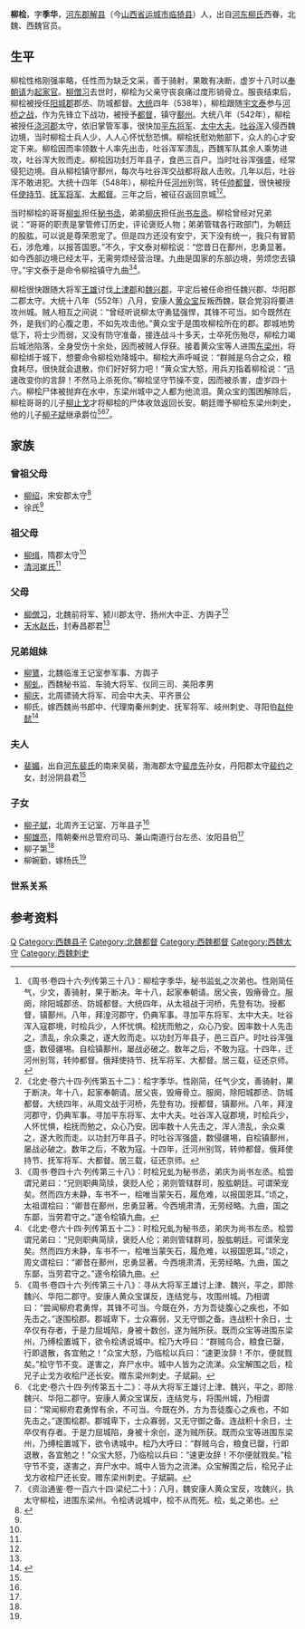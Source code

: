 '''柳桧'''{{BD|507年||552年||catIdx=L}}，字'''季华'''，[[河东郡_(中国)|河东郡]][[解县|解县]]（今[[山西省|山西省]][[运城市|运城市]][[临猗县|临猗县]]）人，出自[[河东柳氏|河东柳氏]]西眷，北魏、西魏官员。

==生平==
柳桧性格刚强率略，任性而为缺乏文采，善于骑射，果敢有决断，虚岁十八时以[[奉朝请|奉朝请]]为[[起家官|起家官]]。[[柳僧习|柳僧习]]去世时，柳桧为父亲守丧哀痛过度形销骨立。服丧结束后，柳桧被授任[[阳城郡|阳城郡]]郡丞、防城都督。[[大统_(西魏)|大统]]四年（538年），柳桧跟随[[宇文泰|宇文泰]]参与[[河桥之战|河桥之战]]，作为先锋立下战功，被授予[[都督|都督]]，镇守[[鄯州|鄯州]]。大统八年（542年），柳桧被授任[[浇河郡|浇河郡]]太守，依旧掌管军事，很快加[[平东将军|平东将军]]、[[太中大夫|太中大夫]]。[[吐谷浑|吐谷浑]]入侵西魏边境，当时柳桧士兵人少，人人心怀忧愁恐惧。柳桧抚慰劝勉部下，众人的心才安定下来。柳桧因而率领数十人率先出击，吐谷浑军溃乱，西魏军队其余人乘势进攻，吐谷浑大败而走。柳桧因功封万年县子，食邑三百户。当时吐谷浑强盛，经常侵犯边境。自从柳桧镇守鄯州，每次与吐谷浑交战都将敌人击败。几年以后，吐谷浑不敢进犯。大统十四年（548年），柳桧升任[[河州_(前凉)|河州]]别驾，转任[[帅都督|帅都督]]，很快被授任[[使持节|使持节]]、[[抚军将军|抚军将军]]、[[大都督|大都督]]。三年之后，被征召返回京城<ref>《周书·卷四十六·列传第三十八》：柳桧字季华，秘书监虬之次弟也。性刚简任气，少文，善骑射，果于断决。年十八，起家奉朝请。居父丧，毁瘠骨立。服阕，除阳城郡丞、防城都督。大统四年，从太祖战于河桥，先登有功。授都督，镇鄯州。八年，拜湟河郡守，仍典军事。寻加平东将军、太中大夫。吐谷浑入寇郡境，时桧兵少，人怀忧惧。桧抚而勉之，众心乃安。因率数十人先击之，溃乱，余众乘之，遂大败而走。以功封万年县子，邑三百户。时吐谷浑强盛，数侵疆埸。自桧镇鄯州，屡战必破之。数年之后，不敢为寇。十四年，迁河州别驾，转帅都督。俄拜使持节、抚军将军、大都督。居三载，征还京师。</ref><ref>《北史·卷六十四·列传第五十二》：桧字季华。性刚简，任气少文，善骑射，果于断决。年十八，起家奉朝请。居父丧，毁瘠骨立。服阕，除阳城郡丞、防城都督。大统四年，从周文战于河桥，先登有功。授都督，镇鄯州。八年，拜湟河郡守，仍典军事。寻加平东将军、太中大夫。吐谷浑入寇郡境，时桧兵少，人怀忧惧，桧抚而勉之，众心乃安。因率数十人先击之，浑人溃乱，余众乘之，遂大败而走。以功封万年县子。时吐谷浑强盛，数侵疆埸，自桧镇鄯州，屡战必破之。数年之后，不敢为寇。十四年，迁河州别驾，转帅都督。俄拜使持节、抚军将军、大都督。居三载，征还京师。</ref>。

当时柳桧的哥哥[[柳虬|柳虬]]担任[[秘书丞|秘书丞]]，弟弟[[柳庆|柳庆]]担任[[尚书左丞|尚书左丞]]。柳桧曾经对兄弟说：“哥哥的职责是掌管修订历史，评论褒贬人物；弟弟管辖各行政部门，为朝廷的股肱，可以说是尊荣恩宠了。但是四方还没有安宁，天下没有统一，我只有冒箭石，涉危难，以报答国恩。”不久，宇文泰对柳桧说：“您昔日在鄯州，忠勇显著。如今西部边境已经太平，无需劳烦经营治理。九曲是国家的东部边境，劳烦您去镇守。”宇文泰于是命令柳桧镇守九曲<ref>《周书·卷四十六·列传第三十八》：时桧兄虬为秘书丞，弟庆为尚书左丞。桧尝谓兄弟曰：“兄则职典简牍，褒贬人伦；弟则管辖群司，股肱朝廷。可谓荣宠矣。然而四方未静，车书不一，桧唯当蒙矢石，履危难，以报国恩耳。”顷之，太祖谓桧曰：“卿昔在鄯州，忠勇显著。今西境肃清，无劳经略。九曲，国之东鄙，当劳君守之。”遂令桧镇九曲。</ref><ref>《北史·卷六十四·列传第五十二》：时桧兄虬为秘书丞，弟庆为尚书左丞。桧尝谓兄弟曰：“兄则职典简牍，褒贬人伦；弟则管辖群司，股肱朝廷。可谓荣宠矣。然而四方未静，车书不一，桧唯当蒙矢石，履危难，以报国恩耳。”顷之，周文谓桧曰：“卿昔在鄯州，忠勇显著。今西境肃清，无劳经略。九曲，国之东鄙，当劳君守之。”遂令桧镇九曲。</ref>。

柳桧很快跟随大将军[[王雄_(北朝)|王雄]]讨伐[[上津郡|上津郡]]和[[魏兴郡|魏兴郡]]，平定后被任命担任魏兴郡、华阳郡二郡太守。大统十八年（552年）八月，安康人[[黄众宝|黄众宝]]反叛西魏，联合党羽将要进攻州城。贼人相互之间说：“曾经听说柳太守勇猛强悍，其锋不可当。如今既然在外，是我们的心腹之患，不如先攻击他。”黄众宝于是围攻柳桧所在的郡。郡城地势低下，将士少而弱，又没有防守准备，接连战斗十多天，士卒死伤殆尽，柳桧力竭后城池陷落，全身受伤十余处，因而被贼人俘获。接着黄众宝等人进围[[东梁州|东梁州]]，将柳桧绑于城下，想要命令柳桧劝降城中。柳桧大声呼喊说：“群贼是乌合之众，粮食耗尽，很快就会退散，你们好好努力吧！”黄众宝大怒，用兵刃指着柳桧说：“迅速改变你的言辞！不然马上杀死你。”柳桧坚守节操不变，因而被杀害，虚岁四十六。柳桧尸体被抛弃在水中，东梁州城中之人都为他流泪。黄众宝的围困解除后，柳桧哥哥的儿子[[柳止戈|柳止戈]]才将柳桧的尸体收敛返回长安。朝廷赠予柳桧东梁州刺史，他的儿子[[柳子斌|柳子斌]]继承爵位<ref>《周书·卷四十六·列传第三十八》：寻从大将军王雄讨上津、魏兴，平之，即除魏兴、华阳二郡守。安康人黄众宝谋反，连结党与，攻围州城。乃相谓曰：“尝闻柳府君勇悍，其锋不可当。今既在外，方为吾徒腹心之疾也，不如先击之。”遂围桧郡。郡城卑下，士众寡弱，又无守御之备。连战积十余日，士卒仅有存者，于是力屈城陷，身被十数创，遂为贼所获。既而众宝等进围东梁州，乃缚桧置城下，欲令桧诱说城中。桧乃大呼曰：“群贼乌合，粮食已罄，行即退散，各宜勉之！”众宝大怒，乃临桧以兵曰：“速更汝辞！不尔，便就戮矣。”桧守节不变。遂害之，弃尸水中。城中人皆为之流涕。众宝解围之后，桧兄子止戈方收桧尸还长安。赠东梁州刺史。子斌嗣。</ref><ref>《北史·卷六十四·列传第五十二》：寻从大将军王雄讨上津、魏兴，平之，即除魏兴、华阳二郡守。安康人黄众宝谋反，连结党与，将围州城，乃相谓曰：“常闻柳府君勇悍有余，不可当。今既在外，方为吾徒腹心之疾也，不如先击之。”遂围桧郡。郡城卑下，士众寡弱，又无守御之备。连战积十余日，士卒仅有存者。于是力屈城陷，身被十余创，遂为贼所获。既而众宝等进围东梁州，乃缚桧置城下，欲令诱城中。桧乃大呼曰：“群贼乌合，粮食已罄，行即退散，各宜勉之！”众宝大怒，乃临桧以兵曰：“速更汝辞！不尔便就戮矣。”桧守节不变，遂害之，弃尸水中。城中人皆为之流涕。众宝解围之后，桧兄子止戈方收桧尸还长安。赠东梁州刺史。子斌嗣。</ref><ref>《资治通鉴·卷一百六十四·梁纪二十》：八月，魏安康人黄众宝反，攻魏兴，执太守柳桧，进围东梁州。令桧诱说城中，桧不从而死。桧，虬之弟也。</ref>。

==家族==
{{main|河东柳氏西眷世系图}}
===曾祖父母===
*[[柳绍|柳绍]]，宋安郡太守<ref name=autogenerated1>{{Cite book | author = 王连龙著| title = 《新见北朝墓志集释》 | location =  北京| publisher = 中国书籍出版社 | date =2013年7月| pages =114-119 |ISBN =978-7-5068-3445-2| accessdate = 2015-09-26 | url = | language= zh-cn| quote = }}</ref>
*徐氏<ref name=autogenerated1 />

===祖父母===
*[[柳缉|柳缉]]，隋郡太守<ref name=autogenerated1 />
*[[清河崔氏|清河崔氏]]<ref name=autogenerated1 />

===父母===
*[[柳僧习|柳僧习]]，北魏前将军、颍川郡太守、扬州大中正、方舆子<ref name=autogenerated1 />
*[[天水赵氏|天水赵氏]]，封寿昌郡君<ref name=autogenerated1 />

===兄弟姐妹===
*[[柳鷟|柳鷟]]，北魏临淮王记室参军事、方舆子
*[[柳虬|柳虬]]，西魏秘书监、车骑大将军、仪同三司、美阳孝男
*[[柳庆|柳庆]]，北周骠骑大将军、司会中大夫、平齐景公
*柳氏，嫁西魏尚书郎中、代理南秦州刺史、抚军将军、岐州刺史、寻阳伯[[赵仲懿|赵仲懿]]<ref name=autogenerated2>{{Cite book | author = 西安碑林博物馆编；赵力光主编| title = 《西安碑林博物馆新藏墓志汇编 上》 | location = 北京 | publisher = 线装书局 | date =2007年10月| pages =25-26 |ISBN =978-7-80106-630-5| accessdate = 2015-09-26 | url = | language= zh-cn| quote = }}</ref>

===夫人===
*[[裴媚|裴媚]]，出自[[河东裴氏|河东裴氏]]的南来吴裴，渤海郡太守[[裴彦先|裴彦先]]孙女，丹阳郡太守[[裴约|裴约]]之女，封汾阴县君<ref name=autogenerated1 />

===子女===
*[[柳子斌|柳子斌]]，北周齐王记室、万年县子<ref name=autogenerated1 />
*[[柳雄亮|柳雄亮]]，隋朝秦州总管府司马、兼山南道行台左丞、汝阳县伯<ref name=autogenerated1 />
*柳子第<ref name=autogenerated1 />
*柳婉勤，嫁杨氏<ref name=autogenerated1 />

===世系关系===
<center>
{{chart/start|style=font: 100% sans-serif;width:intrinsic;width:-moz-max-content;width:-webkit-max-content;width:max-content;}}
{{chart | Ji | | | | | | | | | | Cz |Ji=[[柳缉|柳缉]]|Cz=[[赵超宗|赵超宗]]}}
{{chart | |)|-|-|-|.| | | |,|-|-|-|+|-|-|-|-|-|-|-|.|}}
{{chart | Sx | | Sy |-| Zs | | |!| | | | | | | |!|Sx=[[柳僧习|柳僧习]]|Sy=[[柳师义|柳师义]]|Zs=天水赵氏}}
{{chart | |)|-|-|-|.| | | | | | | |!| | | | | | | |!}}
{{chart | |!| | | Ls |-|-|-|-|-| Zy | | Yu | | |!|Ls=河东柳氏|Zy=[[赵仲懿|赵仲懿]]|Yu=[[裴约|裴约]]}}
{{chart | |!| | | | | | | | | | | |,|-|-|-|(| | | |!| }}
{{chart | Hu |-|-|-|-|v|-|-|-|-| Me | | Yq |-| Zs |Hu=柳桧|Me=[[裴媚|裴媚]]|Yq=[[裴英起|裴英起]]|Zs=天水赵氏}}
{{chart | |,|-|-|-|v|-|^|-|v|-|-|-|.}}
{{chart | Zb | | Xl | | Zd | | Wq |Zb=[[柳子斌|柳子斌]]|Xl=[[柳雄亮|柳雄亮]]|Zd=[[柳子第|柳子第]]|Wq=[[柳婉勤|柳婉勤]]}}
{{chart/end}}
</center>

==参考资料==
{{reflist}}

[[Category:河東柳氏|Q]]
[[Category:西魏县子|Category:西魏县子]]
[[Category:北魏都督|Category:北魏都督]]
[[Category:西魏都督|Category:西魏都督]]
[[Category:西魏太守|Category:西魏太守]]
[[Category:西魏刺史|Category:西魏刺史]]